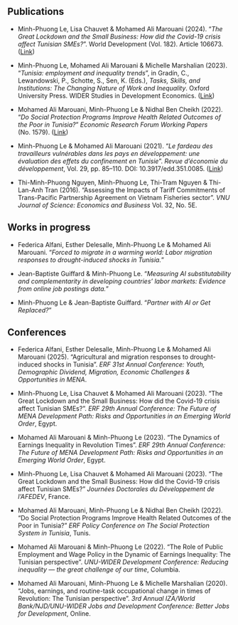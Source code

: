 ## Publications

-   Minh-Phuong Le, Lisa Chauvet & Mohamed Ali Marouani (2024). "*The Great Lockdown and the Small Business: How did the Covid-19 crisis affect Tunisian SMEs?*". World Development (Vol. 182). Article 106673. ([Link](https://doi.org/10.1016/j.worlddev.2024.106673))

-   Minh-Phuong Le, Mohamed Ali Marouani & Michelle Marshalian (2023). "*Tunisia: employment and inequality trends*", in Gradín, C., Lewandowski, P., Schotte, S., Sen, K. (Eds.), *Tasks, Skills, and Institutions: The Changing Nature of Work and Inequality*. Oxford University Press. WIDER Studies in Development Economics. ([Link](10.1093/oso/9780192872241.001.0001))

-   Mohamed Ali Marouani, Minh-Phuong Le & Nidhal Ben Cheikh (2022). "*Do Social Protection Programs Improve Health Related Outcomes of the Poor in Tunisia?*" *Economic Research Forum Working Papers* (No. 1579). ([Link](https://erf.org.eg/app/uploads/2022/09/1663594556_997_445362_1579.pdf))

-   Minh-Phuong Le & Mohamed Ali Marouani (2021). "*Le fardeau des travailleurs vulnérables dans les pays en développement: une évaluation des effets du confinement en Tunisie*". *Revue d'économie du développement*, Vol. 29, pp. 85–110. DOI: 10.3917/edd.351.0085. ([Link](https://www.cairn.info/revue-d-economie-du-developpement-2021-1-page-85.htm))

-   Thi-Minh-Phuong Nguyen, Minh-Phuong Le, Thi-Tram Nguyen & Thi-Lan-Anh Tran (2016). "Assessing the Impacts of Tariff Commitments of Trans-Pacific Partnership Agreement on Vietnam Fisheries sector". *VNU Journal of Science: Economics and Business* Vol. 32, No. 5E.

## Works in progress

-   Federica Alfani, Esther Delesalle, Minh-Phuong Le & Mohamed Ali Marouani. "*Forced to migrate in a warming world: Labor migration responses to drought-induced shocks in Tunisia.*"

-   Jean-Baptiste Guiffard & Minh-Phuong Le. "*Measuring AI substitutability and complementarity in developing countries' labor markets: Evidence from online job postings data.*"

-   Minh-Phuong Le & Jean-Baptiste Guiffard. "*Partner with AI or Get Replaced?*"

## Conferences

-   Federica Alfani, Esther Delesalle, Minh-Phuong Le & Mohamed Ali Marouani (2025). "Agricultural and migration responses to drought-induced shocks in Tunisia". *ERF 31st Annual Conference: Youth, Demographic Dividend, Migration, Economic Challenges & Opportunities in MENA*.

-   Minh-Phuong Le, Lisa Chauvet & Mohamed Ali Marouani (2023). "The Great Lockdown and the Small Business: How did the Covid-19 crisis affect Tunisian SMEs?". *ERF 29th Annual Conference: The Future of MENA Development Path: Risks and Opportunities in an Emerging World Order*, Egypt.

-   Mohamed Ali Marouani & Minh-Phuong Le (2023). "The Dynamics of Earnings Inequality in Revolution Times". *ERF 29th Annual Conference: The Future of MENA Development Path: Risks and Opportunities in an Emerging World Order*, Egypt.

-   Minh-Phuong Le, Lisa Chauvet & Mohamed Ali Marouani (2023). "The Great Lockdown and the Small Business: How did the Covid-19 crisis affect Tunisian SMEs?" *Journées Doctorales du Développement de l'AFEDEV*, France.

-   Mohamed Ali Marouani, Minh-Phuong Le & Nidhal Ben Cheikh (2022). "Do Social Protection Programs Improve Health Related Outcomes of the Poor in Tunisia?" *ERF Policy Conference on The Social Protection System in Tunisia*, Tunis.

-   Mohamed Ali Marouani & Minh-Phuong Le (2022). "The Role of Public Employment and Wage Policy in the Dynamic of Earnings Inequality: The Tunisian perspective". *UNU-WIDER Development Conference: Reducing inequality — the great challenge of our time*, Columbia.

-   Mohamed Ali Marouani, Minh-Phuong Le & Michelle Marshalian (2020). "Jobs, earnings, and routine-task occupational change in times of Revolution: The Tunisian perspective". *3rd Annual IZA/World Bank/NJD/UNU-WIDER Jobs and Development Conference: Better Jobs for Development*, Online.
